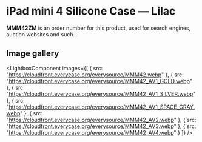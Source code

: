 
# iPad mini 4 Silicone Case — Lilac

<Callout type='info' emoji='👉🏻'>**MMM42ZM** is an order number for this product, used for search engines, auction websites and such.</Callout>

## Image gallery

<LightboxComponent
    images={[
      {
        src: "https://cloudfront.everycase.org/everysource/MMM42.webp"
      },
      {
        src: "https://cloudfront.everycase.org/everysource/MMM42_AV1_GOLD.webp"
      },
      {
        src: "https://cloudfront.everycase.org/everysource/MMM42_AV1_SILVER.webp"
      },
      {
        src: "https://cloudfront.everycase.org/everysource/MMM42_AV1_SPACE_GRAY.webp"
      },
      {
        src: "https://cloudfront.everycase.org/everysource/MMM42_AV2.webp"
      },
      {
        src: "https://cloudfront.everycase.org/everysource/MMM42_AV3.webp"
      },
      {
        src: "https://cloudfront.everycase.org/everysource/MMM42_AV4.webp"
      }
    ]}
  />
